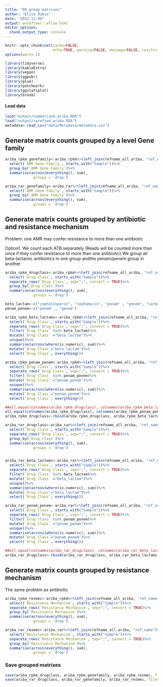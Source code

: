```yaml
---
title: "09_group matrixes"
author: "Elisa Rubio"
date: "2022-11-09"
output: workflowr::wflow_html
editor_options:
  chunk_output_type: console
---
```


```r
knitr::opts_chunk$set(cache=FALSE,
                      echo=TRUE, warning=FALSE, message=FALSE, results ='markup')
options(warn=-1)
```

```r
library(tidyverse)
library(kableExtra)
library(vegan)
library(ggpubr)
library(glue)
library(patchwork)
library(ggstatsplot)
library(broom)
```


#### Load data

```r
load("output/summarized_ariba.RDA")
load("output/rarefied_ariba.RDA")
metadata<-read_csv("data/Metadata/metadata.csv")
```


## Generate matrix counts grouped by a level Gene family

```r
ariba_rpkm_genefamily<-ariba_rpkm%>%left_join(refname_all_ariba, "ref_name")%>%
  select(`AMR Gene Family`, starts_with("Sample"))%>%
  group_by(`AMR Gene Family`)%>%
  summarise(across(everything(), sum),
            .groups = 'drop')

ariba_rar_genefamily<-ariba_rar%>%left_join(refname_all_ariba, "ref_name")%>%
  select(`AMR Gene Family`, starts_with("Sample"))%>%
  group_by(`AMR Gene Family`)%>%
  summarise(across(everything(), sum),
            .groups = 'drop')

```

## Generate matrix counts grouped by antibiotic and resistance mechanism

Problem: one AMR may confer resistance to more than one antibiotic

Option1. We count each ATB separately (Reads will be counted more than once if they confer resistance to more than one antibiotic)
We group all beta-lactamic antibiotics in one group andthe penam/penem group in another

```r
ariba_rpkm_drugclass<-ariba_rpkm%>%left_join(refname_all_ariba, "ref_name")%>%
  select(`Drug Class`, starts_with("Sample"))%>%
  separate_rows(`Drug Class`, sep=";", convert = TRUE)%>%
  group_by(`Drug Class`)%>%
  summarise(across(everything(), sum),
            .groups = 'drop')

beta_lactam<-c("cephalosporin", "cephamycin", "penam" , "penem", "carbapenem" ,"monobactam")
penam_penem<-c("penam" , "penem")

ariba_rpkm_beta_lactams<-ariba_rpkm%>%left_join(refname_all_ariba, "ref_name")%>%
  select(`Drug Class`, starts_with("Sample"))%>%
  separate_rows(`Drug Class`, sep=";", convert = TRUE)%>%
  filter(`Drug Class` %in% beta_lactam)%>%
  mutate(`Drug Class` ="beta_lactam")%>%
  unique()%>%
  summarise(across(where(is.numeric), sum))%>%
  mutate(`Drug Class`="beta_lactam")%>%
  select(`Drug Class`, everything())

ariba_rpkm_penam_penem<-ariba_rpkm%>%left_join(refname_all_ariba, "ref_name")%>%
  select(`Drug Class`, starts_with("Sample"))%>%
  separate_rows(`Drug Class`, sep=";", convert = TRUE)%>%
  filter(`Drug Class` %in% penam_penem)%>%
  mutate(`Drug Class` ="penam_penem")%>%
  unique()%>%
  summarise(across(where(is.numeric), sum))%>%
  mutate(`Drug Class`="penam_penem")%>%
  select(`Drug Class`, everything())

##all.equal(colnames(ariba_rpkm_drugclass), colnames(ariba_rpkm_beta_lactams))
all.equal(colnames(ariba_rpkm_drugclass), colnames(ariba_rpkm_penam_penem))
ariba_rpkm_drugclass<-rbind(ariba_rpkm_drugclass, ariba_rpkm_beta_lactams, ariba_rpkm_penam_penem)

```


```r
ariba_rar_drugclass<-ariba_rar%>%left_join(refname_all_ariba, "ref_name")%>%
  select(`Drug Class`, starts_with("Sample"))%>%
  separate_rows(`Drug Class`, sep=";", convert = TRUE)%>%
  group_by(`Drug Class`)%>%
  summarise(across(everything(), sum),
            .groups = 'drop')


ariba_rar_beta_lactams<-ariba_rar%>%left_join(refname_all_ariba, "ref_name")%>%
  select(`Drug Class`, starts_with("Sample"))%>%
  separate_rows(`Drug Class`, sep=";", convert = TRUE)%>%
  filter(`Drug Class` %in% beta_lactam)%>%
  mutate(`Drug Class` ="beta_lactam")%>%
  unique()%>%
  summarise(across(where(is.numeric), sum))%>%
  mutate(`Drug Class`="beta_lactam")%>%
  select(`Drug Class`, everything())

ariba_rar_penam_penem<-ariba_rar%>%left_join(refname_all_ariba, "ref_name")%>%
  select(`Drug Class`, starts_with("Sample"))%>%
  separate_rows(`Drug Class`, sep=";", convert = TRUE)%>%
  filter(`Drug Class` %in% penam_penem)%>%
  mutate(`Drug Class` ="penam_penem")%>%
  unique()%>%
  summarise(across(where(is.numeric), sum))%>%
  mutate(`Drug Class`="penam_penem")%>%
  select(`Drug Class`, everything())

##all.equal(colnames(ariba_rar_drugclass), colnames(ariba_rar_beta_lactams))
ariba_rar_drugclass<-rbind(ariba_rar_drugclass, ariba_rar_beta_lactams, ariba_rar_penam_penem)
```

## Generate matrix counts grouped by resistance mechanism
The same problem as antibiotic

```r
ariba_rpkm_resmec<-ariba_rpkm%>%left_join(refname_all_ariba, "ref_name")%>%
  select(`Resistance Mechanism`, starts_with("Sample"))%>%
  separate_rows(`Resistance Mechanism`, sep=";", convert = TRUE)%>%
  group_by(`Resistance Mechanism`)%>%
  summarise(across(everything(), sum),
            .groups = 'drop')

ariba_rar_resmec<-ariba_rar%>%left_join(refname_all_ariba, "ref_name")%>%
  select(`Resistance Mechanism`, starts_with("Sample"))%>%
  separate_rows(`Resistance Mechanism`, sep=";", convert = TRUE)%>%
  group_by(`Resistance Mechanism`)%>%
  summarise(across(everything(), sum),
            .groups = 'drop')
```


### Save grouped matrixes

```r
save(ariba_rpkm_drugclass, ariba_rpkm_genefamily, ariba_rpkm_resmec, file="output/grouped_rpkm_ariba.RDA")
save(ariba_rar_drugclass, ariba_rar_genefamily, ariba_rar_resmec, file="output/grouped_rar_ariba.RDA")
```


